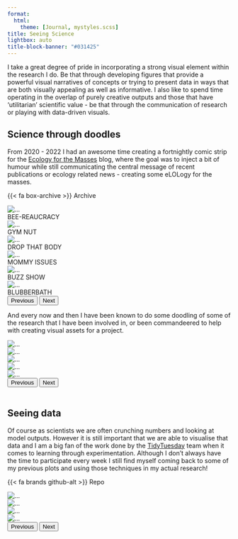 ```yaml
---
format:
  html:
    theme: [Journal, mystyles.scss]
title: Seeing Science
lightbox: auto
title-block-banner: "#031425"
---
```


I take a great degree of pride in incorporating a strong visual element within the research I do. Be that through developing figures that provide a powerful visual narratives of concepts or trying to present data in ways that are both visually appealing as well as informative. I also like to spend time operating in the overlap of purely creative outputs and those that have 'utilitarian' scientific value - be that through the communication of research or playing with data-driven visuals.

## Science through doodles

From 2020 - 2022 I had an awesome time creating a fortnightly comic strip for the [Ecology for the Masses](https://ecologyforthemasses.com/) blog, where the goal was to inject a bit of humour while still communicating the central message of recent publications or ecology related news - creating some eLOLogy for the masses.

<span class="btn btn-outline-primary btn-sm">
  <a href="https://ecologyforthemasses.com/category/elology-for-the-masses/" style="text-decoration:none">{{< fa box-archive >}} Archive</a>
</span>
```{=html}

<div id="carouselEcoMass" class="carousel slide">
  <div class="carousel-inner">
    <div class="carousel-item active">
      <img src="images/ecomass/beeaurocracy.webp" class="d-block w-100" alt="...">
        <div class="position-relative text-center">
          BEE-REAUCRACY
        </div>
    </div>
    <div class="carousel-item">
      <img src="images/ecomass/fitness_squirrel.webp" class="d-block w-100" alt="...">
        <div class="position-relative text-center">
          GYM NUT
        </div>
    </div>
    <div class="carousel-item">
      <img src="images/ecomass/seaslugs.webp" class="d-block w-100" alt="...">
        <div class="position-relative text-center">
          DROP THAT BODY
        </div>
    </div>
    <div class="carousel-item">
      <img src="images/ecomass/my_boy.webp" class="d-block w-100" alt="...">
        <div class="position-relative text-center">
          MOMMY ISSUES
        </div>
    </div>
    <div class="carousel-item">
      <img src="images/ecomass/buzz_show.webp" class="d-block w-100" alt="...">
        <div class="position-relative text-center">
          BUZZ SHOW
        </div>
    </div>
    <div class="carousel-item">
      <img src="images/ecomass/blubberbath.webp" class="d-block w-100" alt="...">
        <div class="position-relative text-center">
          BLUBBERBATH
        </div>
    </div>
  </div>
  <button class="carousel-control-prev" type="button" data-bs-target="#carouselEcoMass" data-bs-slide="prev">
    <span class="carousel-control-prev-icon" aria-hidden="true"></span>
    <span class="visually-hidden">Previous</span>
  </button>
  <button class="carousel-control-next" type="button" data-bs-target="#carouselEcoMass" data-bs-slide="next">
    <span class="carousel-control-next-icon" aria-hidden="true"></span>
    <span class="visually-hidden">Next</span>
  </button>
</div>

```

And every now and then I have been known to do some doodling of some of the research that I have been involved in, or been commandeered to help with creating visual assets for a project.

```{=html}

<div id="carouselOtherFun" class="carousel slide">
  <div class="carousel-inner">
    <div class="carousel-item active">
      <img src="images/other/nextgen.png" class="d-block w-100" alt="...">
    </div>
    <div class="carousel-item">
      <img src="images/other/symposium_bio.jpg" class="d-block w-100" alt="...">
    </div>
    <div class="carousel-item">
      <img src="images/other/spatialboundaries.png" class="d-block w-100" alt="...">
    </div>
    <div class="carousel-item">
      <img src="images/other/traitstrap_hex.png" class="d-block w-100" alt="...">
    </div>
    <div class="carousel-item">
      <img src="images/other/traitstrap.png" class="d-block w-100" alt="...">
    </div>
  </div>
  <button class="carousel-control-prev" type="button" data-bs-target="#carouselOtherFun" data-bs-slide="prev">
    <span class="carousel-control-prev-icon" aria-hidden="true"></span>
    <span class="visually-hidden">Previous</span>
  </button>
  <button class="carousel-control-next" type="button" data-bs-target="#carouselOtherFun" data-bs-slide="next">
    <span class="carousel-control-next-icon" aria-hidden="true"></span>
    <span class="visually-hidden">Next</span>
  </button>
</div>

<br>

```

## Seeing data

Of course as scientists we are often crunching numbers and looking at model outputs. However it is still important that we are able to visualise that data and I am a big fan of the work done by the [TidyTuesday](https://github.com/rfordatascience/tidytuesday) team when it comes to learning through experimentation. Although I don't always have the time to participate every week I still find myself coming back to some of my previous plots and using those techniques in my actual research!

<span class="btn btn-outline-primary btn-sm">
  <a href="https://github.com/TanyaS08/TidyTuesday" style="text-decoration:none">{{< fa brands github-alt >}} Repo</a>
</span>
```{=html}

<div id="carouselTidyTuesday" class="carousel slide">
  <div class="carousel-inner">
    <div class="carousel-item active">
      <img src="images/tidytuesday/AnnapurnaMassif.png" class="d-block w-100" alt="...">
    </div>
    <div class="carousel-item">
      <img src="images/tidytuesday/LastWord_withArt.jpeg" class="d-block w-100" alt="...">
    </div>
    <div class="carousel-item">
      <img src="images/tidytuesday/NewDatasetInTown.png" class="d-block w-100" alt="...">
    </div>
    <div class="carousel-item">
      <img src="images/tidytuesday/RaceForSpace.png" class="d-block w-100" alt="...">
    </div>
  </div>
  <button class="carousel-control-prev" type="button" data-bs-target="#carouselTidyTuesday" data-bs-slide="prev">
    <span class="carousel-control-prev-icon" aria-hidden="true"></span>
    <span class="visually-hidden">Previous</span>
  </button>
  <button class="carousel-control-next" type="button" data-bs-target="#carouselTidyTuesday" data-bs-slide="next">
    <span class="carousel-control-next-icon" aria-hidden="true"></span>
    <span class="visually-hidden">Next</span>
  </button>
</div>

<br>

```